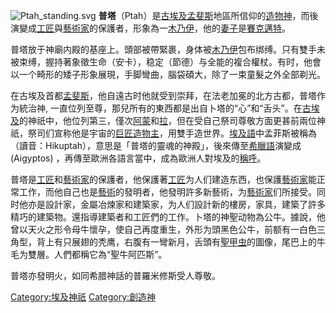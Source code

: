{{unreferenced|time=2012-6-21}} 
[[File:Ptah_standing.svg|thumb]]
'''普塔'''（Ptah）是[[古埃及|古埃及]][[孟斐斯|孟斐斯]]地區所信仰的[[神|造物神]]，而後演變成[[工匠|工匠]]與[[藝術家|藝術家]]的保護者，形象為一[[木乃伊|木乃伊]]，他的[[妻子|妻子]]是[[賽克邁特|賽克邁特]]。

普塔放于神廟内殿的基座上。頭部被帶緊裹，身体被[[木乃伊|木乃伊]]包布绑缚。只有雙手未被束缚，握持著象徵生命（安卡），稳定（節德）与全能的複合權杖。有时，他會以一个畸形的矮子形象展現，手脚彎曲，腦袋碩大，除了一束童髮之外全部剃光。

在古埃及首都[[孟菲斯_(埃及)|孟斐斯]]，他自遠古时他就受到崇拜，在法老加冕的北方古都，普塔作为統治神, 一直位列至尊，那兒所有的東西都是出自卜塔的“心”和“舌头”。在[[古埃及|古埃及]]的神祇中，他位列第三，僅次[[阿蒙|阿蒙]]和[[拉_(埃及神祇)|拉]]，但在受自己祭司尊敬方面更甚前兩位神祇，祭司们宣称他是宇宙的[[巨匠造物主|巨匠造物主]]，用雙手造世界。[[埃及語|埃及語]]中孟菲斯被稱為 {{lang|egy|ḥwt-kꜣ-ptḥ}} （讀音：Hikuptah），意思是「普塔的靈魂的神殿」，後來傳至[[希臘語|希臘語]]演變成{{lang|el|Αίγυπτος}} (Aigyptos) ，再傳至歐洲各語言當中，成為歐洲人對埃及的[[內名與外名|稱呼]]。

普塔是[[工匠|工匠]]和[[藝術家|藝術家]]的保護者，他保護著[[工匠|工匠]]为人们建造东西，也保護[[藝術家|藝術家]]能正常工作，而他自己也是[[藝術|藝術]]的發明者，他發明許多新藝術，为[[藝術家|藝術家]]们所接受。同时他亦是設計家，金屬冶煉家和建築家，为人们設計新的樓房，家具，建築了許多精巧的建築物。還指導建築者和工匠們的工作。卜塔的神聖动物為公牛。據說，他曾以天火之形令母牛懷孕，使自己再度重生，外形为頭黑色公牛，前额有一白色三角型，背上有只展翅的秃鹰，右腹有一彎新月，舌頭有[[聖甲虫|聖甲虫]]的圖像，尾巴上的牛毛为雙層。人們都稱它為“聖牛阿匹斯”。

普塔亦發明火，如同希腊神話的普羅米修斯受人尊敬。

{{Authority control}}
{{DEFAULTSORT:Ptah}}
[[Category:埃及神祇|Category:埃及神祇]]
[[Category:創造神|Category:創造神]]

{{埃及神話}}